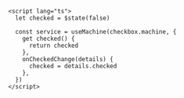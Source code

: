 ```svelte
<script lang="ts">
  let checked = $state(false)

  const service = useMachine(checkbox.machine, {
    get checked() {
      return checked
    },
    onCheckedChange(details) {
      checked = details.checked
    },
  })
</script>
```
